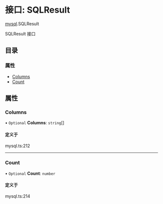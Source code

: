 # 接口: SQLResult

[mysql](/templates/protocols/javascript/modules/mysql).SQLResult

SQLResult 接口

## 目录

### 属性

- [Columns](/templates/protocols/javascript/modules/mysql.SQLResult#columns)
- [Count](/templates/protocols/javascript/modules/mysql.SQLResult#count)

## 属性

### Columns

• `Optional` **Columns**: `string`[]

#### 定义于

mysql.ts:212

___

### Count

• `Optional` **Count**: `number`

#### 定义于

mysql.ts:214
